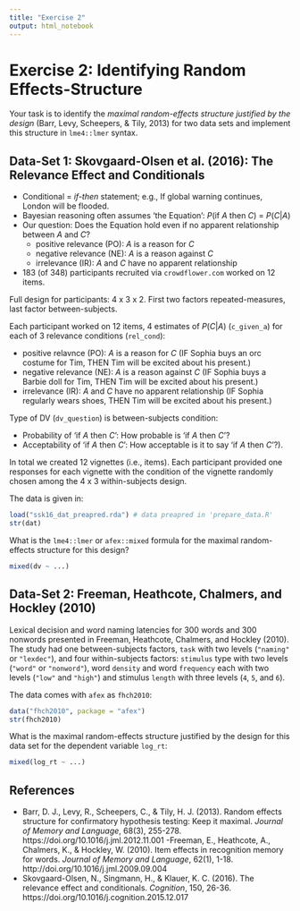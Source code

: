 ```yaml
---
title: "Exercise 2"
output: html_notebook
---
```


# Exercise 2: Identifying Random Effects-Structure

Your task is to identify the *maximal random-effects structure justified by the design* (Barr, Levy, Scheepers, & Tily, 2013) for two data sets and implement this structure in `lme4::lmer` syntax.

## Data-Set 1: Skovgaard-Olsen et al. (2016): The Relevance Effect and Conditionals

- Conditional = *if-then* statement; e.g., If global warning continues, London will be flooded.
- Bayesian reasoning often assumes 'the Equation': *P*(if *A* then *C*) = *P*(*C*|*A*)
- Our question: Does the Equation hold even if no apparent relationship between *A* and *C*? 
  - positive relevance (PO): *A* is a reason for *C* 
  - negative relevance (NE): *A* is a reason against *C* 
  - irrelevance (IR): *A* and *C* have no apparent relationship 

- 183 (of 348) participants recruited via `crowdflower.com` worked on 12 items.

Full design for participants: 4 x 3 x 2. First two factors repeated-measures, last factor between-subjects.

Each participant worked on 12 items, 4 estimates of *P*(*C*|*A*) (`c_given_a`) for each of 3 relevance conditions (`rel_cond`):

- positive relavnce (PO): *A* is a reason for *C* (IF Sophia buys an orc costume for Tim, THEN Tim will be excited about his present.)
- negative relevance (NE): *A* is a reason against *C* (IF Sophia buys a Barbie doll for Tim, THEN Tim will be excited about his present.) 
- irrelevance (IR): *A* and *C* have no apparent relationship (IF Sophia regularly wears shoes, THEN Tim will be excited about his present.)

Type of DV (`dv_question`) is between-subjects condition: 

- Probability of 'if *A* then *C*': How probable is 'if *A* then *C*'?
- Acceptability of 'if *A* then *C*': How acceptable is it to say 'if *A* then *C*'?).

In total we created 12 vignettes (i.e., items). Each participant provided one responses for each vignette with the condition of the vignette randomly chosen among the 4 x 3 within-subjects design.

The data is given in:

```r
load("ssk16_dat_preapred.rda") # data preapred in 'prepare_data.R'
str(dat)
```


What is the `lme4::lmer` or `afex::mixed` formula for the maximal random-effects structure for this design?

```r
mixed(dv ~ ...)
```

## Data-Set 2: Freeman, Heathcote, Chalmers, and Hockley (2010)

Lexical decision and word naming latencies for 300 words and 300 nonwords presented in Freeman, Heathcote, Chalmers, and Hockley (2010). The study had one between-subjects factors, `task` with two levels (`"naming"` or `"lexdec"`), and four within-subjects factors: `stimulus` type with two levels (`"word"` or `"nonword"`), word `density` and word `frequency` each with two levels (`"low"` and `"high"`) and stimulus `length` with three levels (`4`, `5`, and `6`).

The data comes with `afex` as `fhch2010`:
```r
data("fhch2010", package = "afex")
str(fhch2010)
```

What is the maximal random-effects structure justified by the design for this data set for the dependent variable `log_rt`:

```r
mixed(log_rt ~ ...)

```


## References 
- Barr, D. J., Levy, R., Scheepers, C., & Tily, H. J. (2013). Random effects structure for confirmatory hypothesis testing: Keep it maximal. *Journal of Memory and Language*, 68(3), 255-278. https://doi.org/10.1016/j.jml.2012.11.001
-Freeman, E., Heathcote, A., Chalmers, K., & Hockley, W. (2010). Item effects in recognition memory for words. *Journal of Memory and Language*, 62(1), 1-18. http://doi.org/10.1016/j.jml.2009.09.004
- Skovgaard-Olsen, N., Singmann, H., & Klauer, K. C. (2016). The relevance effect and conditionals. *Cognition*, 150, 26-36. https://doi.org/10.1016/j.cognition.2015.12.017

